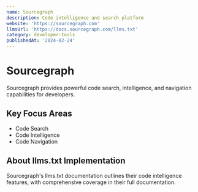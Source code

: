 ```yaml
---
name: Sourcegraph
description: Code intelligence and search platform
website: 'https://sourcegraph.com'
llmsUrl: 'https://docs.sourcegraph.com/llms.txt'
category: developer-tools
publishedAt: '2024-02-24'
---
```


# Sourcegraph

Sourcegraph provides powerful code search, intelligence, and navigation capabilities for developers.

## Key Focus Areas

- Code Search
- Code Intelligence
- Code Navigation

## About llms.txt Implementation

Sourcegraph's llms.txt documentation outlines their code intelligence features, with comprehensive coverage in their full documentation.
